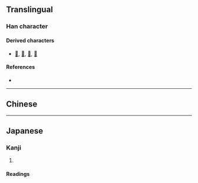 {{character info}}
==Translingual==

===Han character===
{{Han char|rn=61|rad=心|as=06|sn=10|four=|canj=HWP,XXHWP|ids=⿱囟心}}

====Derived characters====
* [[𦃞]], [[𧏀]], [[𧪳]], [[顖]]

====References====
* {{Han ref|kx=0384.200|dkj=10562|dj=0715.030|hdz=42292.010|uh=6056|ud=24662}}

----

==Chinese==
{{zh-see|思|a}}

----

==Japanese==

===Kanji===
{{ja-kanji|rs=心06}}

# {{form of|ja|ancient form|sort=心06|思|cat=ancient forms}}

====Readings====
{{ja-readings|goon=[[し]] (shi)|kanon=[[し]] (shi)|kun=[[おもう]] (omou)}}